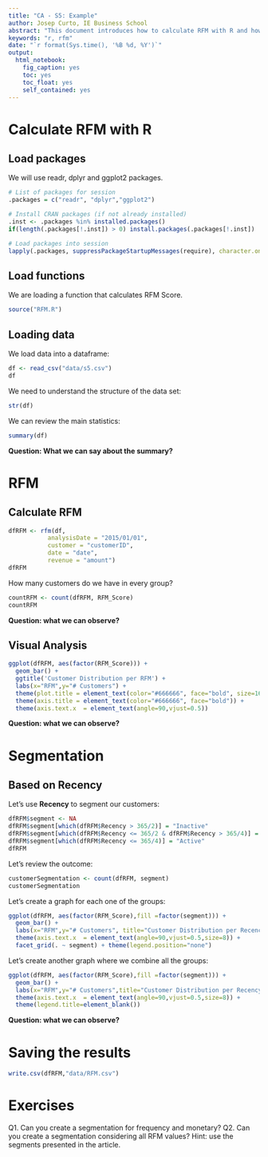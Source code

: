 ```yaml
---
title: "CA - S5: Example"
author: Josep Curto, IE Business School
abstract: "This document introduces how to calculate RFM with R and how to create and understand customer segments based on RFM."
keywords: "r, rfm"
date: "`r format(Sys.time(), '%B %d, %Y')`"
output: 
  html_notebook: 
    fig_caption: yes
    toc: yes
    toc_float: yes
    self_contained: yes
---
```


# Calculate RFM with R

## Load packages

We will use readr, dplyr and ggplot2 packages.

```r
# List of packages for session
.packages = c("readr", "dplyr","ggplot2")

# Install CRAN packages (if not already installed)
.inst <- .packages %in% installed.packages()
if(length(.packages[!.inst]) > 0) install.packages(.packages[!.inst])

# Load packages into session 
lapply(.packages, suppressPackageStartupMessages(require), character.only=TRUE)
```

## Load functions

We are loading a function that calculates RFM Score.

```r
source("RFM.R")
```

## Loading data

We load data into a dataframe:

```r
df <- read_csv("data/s5.csv")
df
```

We need to understand the structure of the data set:

```r
str(df)
```

We can review the main statistics:

```r
summary(df)
```

**Question: What we can say about the summary?**

# RFM

##  Calculate RFM

```r
dfRFM <- rfm(df,
           analysisDate = "2015/01/01", 
           customer = "customerID", 
           date = "date", 
           revenue = "amount")
dfRFM
```

How many customers do we have in every group?

```r
countRFM <- count(dfRFM, RFM_Score)
countRFM
```

**Question: what we can observe?**

## Visual Analysis

```r
ggplot(dfRFM, aes(factor(RFM_Score))) +
  geom_bar() +
  ggtitle('Customer Distribution per RFM') +
  labs(x="RFM",y="# Customers") + 
  theme(plot.title = element_text(color="#666666", face="bold", size=16, hjust=0)) +
  theme(axis.title = element_text(color="#666666", face="bold")) +
  theme(axis.text.x  = element_text(angle=90,vjust=0.5))
```

**Question: what we can observe?**

# Segmentation

## Based on Recency

Let's use **Recency** to segment our customers:

```r
dfRFM$segment <- NA
dfRFM$segment[which(dfRFM$Recency > 365/2)] = "Inactive"
dfRFM$segment[which(dfRFM$Recency <= 365/2 & dfRFM$Recency > 365/4)] = "Sleeping"
dfRFM$segment[which(dfRFM$Recency <= 365/4)] = "Active"
dfRFM
```

Let's review the outcome:
```r
customerSegmentation <- count(dfRFM, segment)
customerSegmentation
```

Let's create a graph for each one of the groups:

```r
ggplot(dfRFM, aes(factor(RFM_Score),fill =factor(segment))) +
  geom_bar() +
  labs(x="RFM",y="# Customers", title="Customer Distribution per Recency") + 
  theme(axis.text.x  = element_text(angle=90,vjust=0.5,size=8)) + 
  facet_grid(. ~ segment) + theme(legend.position="none")
```

Let's create another graph where we combine all the groups:

```r
ggplot(dfRFM, aes(factor(RFM_Score),fill =factor(segment))) +
  geom_bar() +
  labs(x="RFM",y="# Customers",title="Customer Distribution per Recency") +
  theme(axis.text.x  = element_text(angle=90,vjust=0.5,size=8)) + 
  theme(legend.title=element_blank())
```

**Question: what we can observe?**

# Saving the results

```r
write.csv(dfRFM,"data/RFM.csv")
```

# Exercises

Q1. Can you create a segmentation for frequency and monetary?
Q2. Can you create a segmentation considering all RFM values? Hint: use the segments presented in the article.